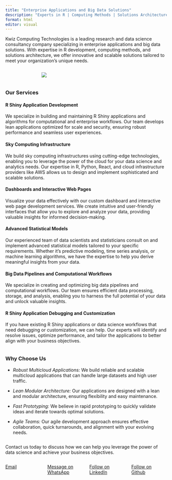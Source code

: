 ```yaml
---
title: "Enterprise Applications and Big Data Solutions"
description: "Experts in R | Computing Methods | Solutions Architecture"
format: html
editor: visual
---
```


<!-- fontawesome icons  -->

```{=html}
<script src="https://kit.fontawesome.com/c807397498.js" crossorigin="anonymous"></script>
```
<!-- /fontawesome icons {/literal} -->


<!-- Sendinblue Conversations {literal} -->

```{=html}
<script>
    (function(d, w, c) {
        w.SibConversationsID = '643fda89e758061ca338bf4f';
        w[c] = w[c] || function() {
            (w[c].q = w[c].q || []).push(arguments);
        };
        var s = d.createElement('script');
        s.async = true;
        s.src = 'https://conversations-widget.sendinblue.com/sib-conversations.js';
        if (d.head) d.head.appendChild(s);
    })(document, window, 'SibConversations');
</script>
```
<!-- /Sendinblue Conversations {/literal} -->

::: rows
::: row
Kwiz Computing Technologies is a leading research and data science consultancy company specializing in enterprise applications and big data solutions. With expertise in R development, computing methods, and solutions architecture, we offer innovative and scalable solutions tailored to meet your organization's unique needs.
:::

::: row
::: columns
::: {.column width="20%"}
:::

::: {.column width="60%"}
<img src="images/Kwiz White logo 2400x1800-3-4.jpg" class="homepage_logo"/></img>
:::

::: {.column width="20%"}
:::
:::
:::

::: row
:::

::: row
::: columns
::: {.column width="100%"}
### Our Services

#### R Shiny Application Development

We specialize in building and maintaining R Shiny applications and algorithms for computational and enterprise workflows. Our team develops lean applications optimized for scale and security, ensuring robust performance and seamless user experiences.

#### Sky Computing Infrastructure

We build sky computing infrastructures using cutting-edge technologies, enabling you to leverage the power of the cloud for your data science and analytics needs. Our expertise in R, Python, React, and cloud infrastructure providers like AWS allows us to design and implement sophisticated and scalable solutions.

#### Dashboards and Interactive Web Pages

Visualize your data effectively with our custom dashboard and interactive web page development services. We create intuitive and user-friendly interfaces that allow you to explore and analyze your data, providing valuable insights for informed decision-making.

#### Advanced Statistical Models

Our experienced team of data scientists and statisticians consult on and implement advanced statistical models tailored to your specific requirements. Whether it's predictive modeling, time series analysis, or machine learning algorithms, we have the expertise to help you derive meaningful insights from your data.

#### Big Data Pipelines and Computational Workflows

We specialize in creating and optimizing big data pipelines and computational workflows. Our team ensures efficient data processing, storage, and analysis, enabling you to harness the full potential of your data and unlock valuable insights.

#### R Shiny Application Debugging and Customization

If you have existing R Shiny applications or data science workflows that need debugging or customization, we can help. Our experts will identify and resolve issues, optimize performance, and tailor the applications to better align with your business objectives.
:::
:::
:::

::: row
::: columns
::: {.column width="100%"}
### Why Choose Us

- *Robust Multicloud Applications:* We build reliable and scalable multicloud applications that can handle large datasets and high user traffic.

- *Lean Modular Architecture:* Our applications are designed with a lean and modular architecture, ensuring flexibility and easy maintenance.

- *Fast Prototyping:* We believe in rapid prototyping to quickly validate ideas and iterate towards optimal solutions.

- *Agile Teams:* Our agile development approach ensures effective collaboration, quick turnarounds, and alignment with your evolving needs.
:::
:::
:::

:::row
Contact us today to discuss how we can help you leverage the power of data science and achieve your business objectives.

::: columns
::: {.column width="25%"}
<a href="mailto:admin@kwizresearch.com">
<i class="fa-solid fa-envelope fa-beat fa-2xl" style="color: #ad9882;"></i>
Email </a>
:::

::: {.column width="25%"}
<a href="https://wa.me/+254748350734">
<i class="fa-brands fa-whatsapp fa-beat fa-2xl" style="color: #ad9882;"></i>
Message on WhatsApp </a>
:::

::: {.column width="25%"}
<a href="https://www.linkedin.com/company/kwizresearch/">
<i class="fa-brands fa-linkedin fa-beat fa-2xl" style="color: #ad9882;"></i>
Follow on LinkedIn </a>
:::

::: {.column width="25%"}
<a href="https://github.com/Kwiz-Computing-Technologies-Limited">
<i class="fa-brands fa-github fa-beat fa-2xl" style="color: #ad9882;"></i>
Follow on Github </a>
:::
:::

:::
:::
